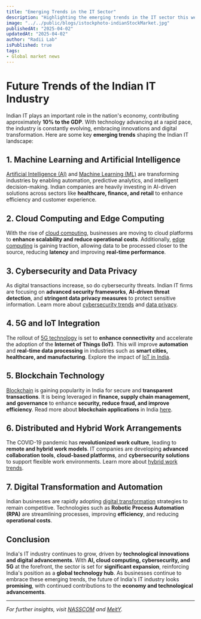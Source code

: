 ```yaml
---
title: "Emerging Trends in the IT Sector"
description: "Highlighting the emerging trends in the IT sector this week."
image: "../../public/blogs/istockphoto-indianStockMarket.jpg"
publishedAt: "2025-04-02"
updatedAt: "2025-04-02"
author: "Radii Lab"
isPublished: true
tags:
- Global market news
---
```


# Future Trends of the Indian IT Industry

Indian IT plays an important role in the nation's economy, contributing approximately **10% to the GDP**. With technology advancing at a rapid pace, the industry is constantly evolving, embracing innovations and digital transformation. Here are some key **emerging trends** shaping the Indian IT landscape:

## 1. Machine Learning and Artificial Intelligence  

[Artificial Intelligence (AI)](https://www.ibm.com/topics/artificial-intelligence) and [Machine Learning (ML)](https://www.techtarget.com/whatis/definition/machine-learning-ML) are transforming industries by enabling automation, predictive analytics, and intelligent decision-making. Indian companies are heavily investing in AI-driven solutions across sectors like **healthcare, finance, and retail** to enhance efficiency and customer experience.

## 2. Cloud Computing and Edge Computing  

With the rise of [cloud computing](https://aws.amazon.com/what-is-cloud-computing/), businesses are moving to cloud platforms to **enhance scalability and reduce operational costs**. Additionally, [edge computing](https://www.cloudflare.com/learning/serverless/glossary/edge-computing/) is gaining traction, allowing data to be processed closer to the source, reducing **latency** and improving **real-time performance**.

## 3. Cybersecurity and Data Privacy  

As digital transactions increase, so do cybersecurity threats. Indian IT firms are focusing on **advanced security frameworks**, **AI-driven threat detection**, and **stringent data privacy measures** to protect sensitive information. Learn more about [cybersecurity trends](https://www.csoonline.com/article/3530780/what-is-cybersecurity-definition-best-practices-and-more.html) and [data privacy](https://iapp.org/).

## 4. 5G and IoT Integration  

The rollout of [5G technology](https://www.qualcomm.com/research/5g) is set to **enhance connectivity** and accelerate the adoption of the **Internet of Things (IoT)**. This will improve **automation** and **real-time data processing** in industries such as **smart cities, healthcare, and manufacturing**. Explore the impact of [IoT in India](https://www2.deloitte.com/in/en/pages/technology-media-and-telecommunications/articles/iot-ecosystem-india.html).

## 5. Blockchain Technology  

[Blockchain](https://www.investopedia.com/terms/b/blockchain.asp) is gaining popularity in India for secure and **transparent transactions**. It is being leveraged in **finance, supply chain management, and governance** to enhance **security, reduce fraud, and improve efficiency**. Read more about **blockchain applications** in India [here](https://www.nasscom.in/knowledge-center/publications/blockchain-india-strategy).

## 6. Distributed and Hybrid Work Arrangements  

The COVID-19 pandemic has **revolutionized work culture**, leading to **remote and hybrid work models**. IT companies are developing **advanced collaboration tools**, **cloud-based platforms**, and **cybersecurity solutions** to support flexible work environments. Learn more about [hybrid work trends](https://hbr.org/2021/09/research-what-employees-expect-in-the-future-of-hybrid-work).

## 7. Digital Transformation and Automation  

Indian businesses are rapidly adopting [digital transformation](https://www.mckinsey.com/business-functions/mckinsey-digital/our-insights/what-is-digital-transformation) strategies to remain competitive. Technologies such as **Robotic Process Automation (RPA)** are streamlining processes, improving **efficiency**, and reducing **operational costs**. 

## Conclusion  

India's IT industry continues to grow, driven by **technological innovations and digital advancements**. With **AI, cloud computing, cybersecurity, and 5G** at the forefront, the sector is set for **significant expansion**, reinforcing India's position as a **global technology hub**. As businesses continue to embrace these emerging trends, the future of India's IT industry looks **promising**, with continued contributions to the **economy and technological advancements**.

---
*For further insights, visit [NASSCOM](https://www.nasscom.in/) and [MeitY](https://www.meity.gov.in/).*

